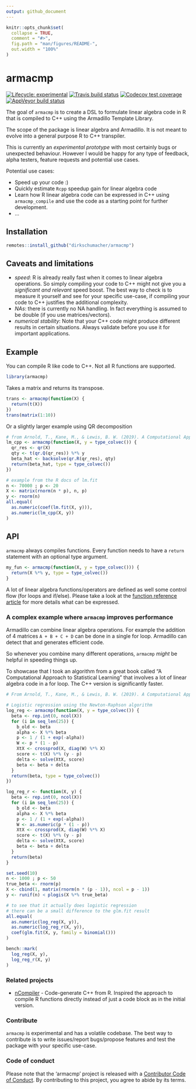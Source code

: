 ```yaml
---
output: github_document
---
```


<!-- README.md is generated from README.Rmd. Please edit that file -->

```r
knitr::opts_chunk$set(
  collapse = TRUE,
  comment = "#>",
  fig.path = "man/figures/README-",
  out.width = "100%"
)
```
# armacmp

<!-- badges: start -->
[![Lifecycle: experimental](https://img.shields.io/badge/lifecycle-experimental-orange.svg)](https://www.tidyverse.org/lifecycle/#experimental)
[![Travis build status](https://travis-ci.org/dirkschumacher/armacmp.svg?branch=master)](https://travis-ci.org/dirkschumacher/armacmp)
[![Codecov test coverage](https://codecov.io/gh/dirkschumacher/armacmp/branch/master/graph/badge.svg)](https://codecov.io/gh/dirkschumacher/armacmp?branch=master)
[![AppVeyor build status](https://ci.appveyor.com/api/projects/status/github/dirkschumacher/armacmp?branch=master&svg=true)](https://ci.appveyor.com/project/dirkschumacher/armacmp)
<!-- badges: end -->

The goal of `armacmp` is to create a DSL to formulate linear algebra code in R that is compiled to C++ using the Armadillo Template Library.

The scope of the package is linear algebra and Armadillo. It is not meant to evolve into a general purpose R to C++ transpiler.

This is currently an *experimental prototype* with most certainly bugs or unexpected behaviour. However I would be happy for any type of feedback, alpha testers, feature requests and potential use cases.

Potential use cases:

* Speed up your code :)
* Quickly estimate `Rcpp` speedup gain for linear algebra code
* Learn how R linear algebra code can be expressed in C++ using `armacmp_compile` and use the code as a starting point for further development.
* ...


## Installation

``` r
remotes::install_github("dirkschumacher/armacmp")
```

## Caveats and limitations

* *speed*: R is already really fast when it comes to linear algebra operations. So simply compiling your code to C++ might not give you a *significant and relevant* speed boost. The best way to check is to measure it yourself and see for your specific use-case, if compiling your code to C++ justifies the additional complexity.
* *NAs*: there is currently no NA handling. In fact everything is assumed to be double (if you use matrices/vectors).
* *numerical stability*: Note that your C++ code might produce different results in certain situations. Always validate before you use it for important applications.

## Example

You can compile R like code to C++. Not all R functions are supported.

```r
library(armacmp)
```

Takes a matrix and returns its transpose.

```r
trans <- armacmp(function(X) {
  return(t(X))
})
trans(matrix(1:10))
```

Or a slightly larger example using QR decomposition

```r
# from Arnold, T., Kane, M., & Lewis, B. W. (2019). A Computational Approach to Statistical Learning. CRC Press.
lm_cpp <- armacmp(function(X, y = type_colvec()) {
  qr_res <- qr(X)
  qty <- t(qr.Q(qr_res)) %*% y
  beta_hat <- backsolve(qr.R(qr_res), qty)
  return(beta_hat, type = type_colvec())
})

# example from the R docs of lm.fit
n <- 70000 ; p <- 20
X <- matrix(rnorm(n * p), n, p) 
y <- rnorm(n)
all.equal(
  as.numeric(coef(lm.fit(X, y))),
  as.numeric(lm_cpp(X, y))
)
```

## API

`armacmp` always compiles functions. Every function needs to have a `return` statement with an optional type argument.

```r
my_fun <- armacmp(function(X, y = type_colvec())) {
  return(X %*% y, type = type_colvec())
}
```

A lot of linear algebra functions/operators are defined as well some control flow (for loops and if/else).
Please take a look at the [function reference article](https://dirkschumacher.github.io/armacmp/articles/function-reference.html) for more details what can be expressed.

### A complex example where `armacmp` improves performance

Armadillo can combine linear algebra operations. For example the addition of 4 matrices `A + B + C + D` can be done in a single for loop. Armadillo can detect that and generates efficient code. 

So whenever you combine many different operations, `armacmp` _might_ be helpful in speeding things up.

To showcase that I took an algorithm from a great book called "A Computational Approach to Statistical Learning" that involves a lot of linear algebra code in a for loop. The C++ version is significantly faster.

```r
# From Arnold, T., Kane, M., & Lewis, B. W. (2019). A Computational Approach to Statistical Learning. CRC Press.

# Logistic regression using the Newton-Raphson algorithm
log_reg <- armacmp(function(X, y = type_colvec()) {
  beta <- rep.int(0, ncol(X))
  for (i in seq_len(25)) {
    b_old <- beta
    alpha <- X %*% beta
    p <- 1 / (1 + exp(-alpha))
    W <- p * (1 - p)
    XtX <- crossprod(X, diag(W) %*% X)
    score <- t(X) %*% (y - p)
    delta <- solve(XtX, score)
    beta <- beta + delta
  }
  return(beta, type = type_colvec())
})

log_reg_r <- function(X, y) {
  beta <- rep.int(0, ncol(X))
  for (i in seq_len(25)) {
    b_old <- beta
    alpha <- X %*% beta
    p <- 1 / (1 + exp(-alpha))
    W <- as.numeric(p * (1 - p))
    XtX <- crossprod(X, diag(W) %*% X)
    score <- t(X) %*% (y - p)
    delta <- solve(XtX, score)
    beta <- beta + delta
  }
  return(beta)
}

set.seed(10)
n <- 1000 ; p <- 50
true_beta <- rnorm(p)
X <- cbind(1, matrix(rnorm(n * (p - 1)), ncol = p - 1))
y <- runif(n) < plogis(X %*% true_beta)

# to see that it actually does logistic regression
# there can be a small difference to the glm.fit result
all.equal(
  as.numeric(log_reg(X, y)),
  as.numeric(log_reg_r(X, y)),
  coef(glm.fit(X, y, family = binomial()))
)

bench::mark(
  log_reg(X, y),
  log_reg_r(X, y)
)
```


### Related projects

* [nCompiler](https://github.com/nimble-dev/nCompiler) - Code-generate C++ from R. Inspired the approach to compile R functions directly instead of just a code block as in the initial version.

### Contribute

`armacmp` is experimental and has a volatile codebase. The best way to contribute is to write issues/report bugs/propose features and test the package with your specific use-case.

### Code of conduct

Please note that the 'armacmp' project is released with a
[Contributor Code of Conduct](CODE_OF_CONDUCT.md).
By contributing to this project, you agree to abide by its terms.
